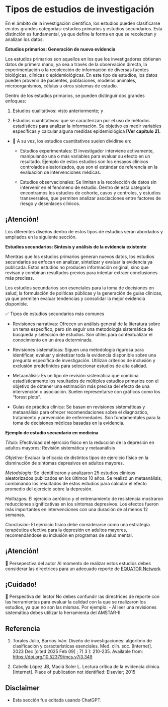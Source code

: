 # Tipos de estudios de investigación

En el ámbito de la investigación científica, los estudios pueden clasificarse en dos grandes categorías: estudios primarios y estudios secundarios. Esta distinción es fundamental, ya que define la forma en que se recolectan y analizan los datos.

**Estudios primarios: Generación de nueva evidencia**

Los estudios primarios son aquellos en los que los investigadores obtienen datos de primera mano, ya sea a través de la observación directa, la experimentación o la recolección de información de diversas fuentes biológicas, clínicas o epidemiológicas. En este tipo de estudios, los datos pueden provenir de pacientes, poblaciones, modelos animales, microorganismos, células u otros sistemas de estudio.

Dentro de los estudios primarios, se pueden distinguir dos grandes enfoques:

1.  Estudios cualitativos: visto anteriormente; y

2.  Estudios cuantitativos: que se caracterizan por el uso de métodos estadísticos para analizar la información. Su objetivo es medir variables específicas y calcular alguna medidas epidemiológica **\[Ver capítulo 2\].**

-   📌 A su vez, los estudios cuantitativos suelen dividirse en:

    -   Estudios experimentales: El investigador interviene activamente, manipulando una o más variables para evaluar su efecto en un resultado. Ejemplo de estos estudios son los ensayos clínicos controlados aleatorizados, que son el estándar de referencia en la evaluación de intervenciones médicas.

    -   Estudios observacionales: Se limitan a la recolección de datos sin intervenir en el fenómeno de estudio. Dentro de esta categoría encontramos los estudios de cohorte, casos y controles, y estudios transversales, que permiten analizar asociaciones entre factores de riesgo y desenlaces clínicos.

::: callout-note
## ¡Atención!

Los diferentes diseños dentro de estos tipos de estudios serán abordados y ampliados en la siguiente sección.
:::

**Estudios secundarios: Síntesis y análisis de la evidencia existente**

Mientras que los estudios primarios generan nuevos datos, los estudios secundarios se enfocan en analizar, sintetizar y evaluar la evidencia ya publicada. Estos estudios no producen información original, sino que revisan y combinan resultados previos para intentar extraer conclusiones más precisas.

Los estudios secundarios son esenciales para la toma de decisiones en salud, la formulación de políticas públicas y la generación de guías clínicas, ya que permiten evaluar tendencias y consolidar la mejor evidencia disponible.

✅ Tipos de estudios secundarios más comunes

-   Revisiones narrativas: Ofrecen un análisis general de la literatura sobre un tema específico, pero sin seguir una metodología sistemática de búsqueda y selección de estudios. Son útiles para contextualizar el conocimiento en un área determinada.

-   Revisiones sistemáticas: Siguen una metodología rigurosa para identificar, evaluar y sintetizar toda la evidencia disponible sobre una pregunta específica de investigación. Utilizan criterios de inclusión y exclusión predefinidos para seleccionar estudios de alta calidad.

-   Metaanálisis: Es un tipo de revisión sistemática que combina estadísticamente los resultados de múltiples estudios primarios con el objetivo de obtener una estimación más precisa del efecto de una intervención o asociación. Suelen representarse con gráficos como los "forest plots".

-   Guías de práctica clínica: Se basan en revisiones sistemáticas y metaanálisis para ofrecer recomendaciones sobre el diagnóstico, tratamiento y prevención de enfermedades. Son fundamentales para la toma de decisiones médicas basadas en la evidencia.

**Ejemplo de estudio secundario en medicina**

*Título:* Efectividad del ejercicio físico en la reducción de la depresión en adultos mayores: Revisión sistemática y metaanálisis

*Objetivo:* Evaluar la eficacia de distintos tipos de ejercicio físico en la disminución de síntomas depresivos en adultos mayores.

*Metodología:* Se identificaron y analizaron 25 estudios clínicos aleatorizados publicados en los últimos 10 años. Se realizó un metaanálisis, combinando los resultados de estos estudios para calcular el efecto promedio del ejercicio sobre la depresión.

*Hallazgos:* El ejercicio aeróbico y el entrenamiento de resistencia mostraron reducciones significativas en los síntomas depresivos. Los efectos fueron más importantes en intervenciones con una duración de al menos 12 semanas.

*Conclusión:* El ejercicio físico debe considerarse como una estrategia terapéutica efectiva para la depresión en adultos mayores, recomendándose su inclusión en programas de salud mental.

::: callout-note
## ¡Atención!

📌 Persepectiva del autor Al momento de realizar estos estudios debes considerar las directrices para un adecuado reporte de [EQUATOR Network](https://www.equator-network.org/)
:::

::: callout-warning
## ¡Cuidado!

📌 Perspectiva del lector No debes confundir las directrices de reporte con las herramientas para evaluar la calidad con la que se realizaron los estudios, ya que no son las mismas. Por ejemplo: - Al leer una revisiones sistemática debes utilizar la herramienta del AMSTAR-II
:::

## Referencia

1.  Torales Julio, Barrios Iván. Diseño de investigaciones: algoritmo de clasificación y características esenciales. Med. clín. soc. \[Internet\]. 2023 Dec \[cited 2025 Feb 09\] ; 7( 3 ): 210-235. Available from: <https://doi.org/10.52379/mcs.v7i3.349>

2.  Cabello López JB, Maciá Soler L. Lectura crítica de la evidencia clínica. \[Internet\]. Place of publication not identified: Elsevier; 2015

## Disclaimer

-   Esta sección fue editada usando ChatGPT.
